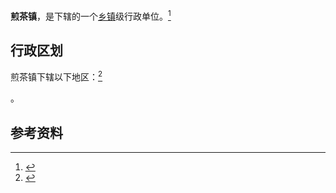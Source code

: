 {{中国乡级行政区|52/06/26/101/000}}

'''煎茶镇'''，是{{PRC admin/fullname|52/06/26/101/000|3}}下辖的一个[[乡镇|乡镇]]级行政单位。<ref>{{PRC admin/ref sgc|{{PRC admin/parent|52/06/26/101/000}}}}</ref>

== 行政区划 ==

煎茶镇下辖以下地区：<ref>{{PRC admin/ref sgc|52/06/26/101/000}}</ref>

{{PRC admin/children|52/06/26/101/000}}。

== 参考资料 ==

{{reflist}}

{{行政区划小作品}}
{{PRC admin/navcat|52/06/26/101/000}}